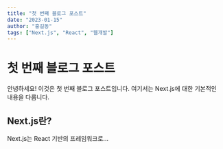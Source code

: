 ```yaml
---
title: "첫 번째 블로그 포스트"
date: "2023-01-15"
author: "홍길동"
tags: ["Next.js", "React", "웹개발"]
---
```


# 첫 번째 블로그 포스트

안녕하세요! 이것은 첫 번째 블로그 포스트입니다. 여기서는 Next.js에 대한 기본적인 내용을 다룹니다.

## Next.js란?

Next.js는 React 기반의 프레임워크로...
